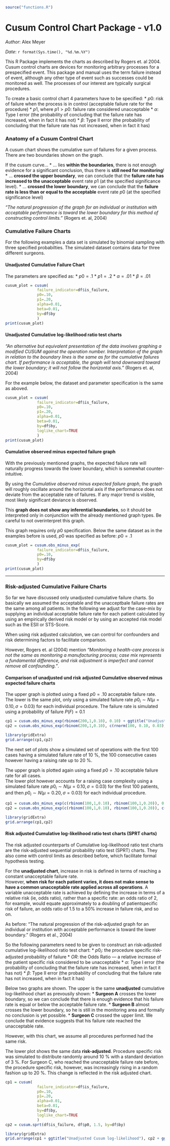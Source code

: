 ```r
source("functions.R")
```

Cusum Control Chart Package - v1.0
========================================================
_Author_: Alex Meyer

_Date_:  `r format(Sys.time(), "%d.%m.%Y")`

This R Package implements the charts as described by Rogers et. al 2004. Cusum control charts are devices for monitoring arbitrary processes for a prespecified event. This package and manual uses the term failure instead of event, although any other type of event such as successes could be monitored as well. The processes of our interest are typically surgical procedures.

To create a basic control chart 4 parameters have to be specified:
 * $p0$: risk of failure when the process is in control (acceptable failure rate for the procedure)
 * $p1$, where $p1>p0$: failure rate considered unacceptable
 * $\alpha$: Type I error (the probability of concluding that the failure rate has increased, when in fact it has not)
 * $\beta$: Type II error (the probability of concluding that the failure rate has not increased, when in fact it has)
 
### Anatomy of a Cusum Control Chart
A cusum chart shows the cumulative sum of failures for a given process. There are two boundaries shown on the graph.

If the cusum curve...
 * ... lies __within the boundaries__, there is not enough evidence for a significant conclusion, thus there is __still need for monitoring__!
 * ... __crossed the upper boundary__, we can conclude that the __failure rate has increased to the unacceptable__ event rate $p1$ (at the specified significance level).
 * ... __crossed the lower boundary__, we can conclude that the __failure rate is less than or equal to the acceptable__ event rate $p0$ (at the specified significance level)
 
_"The natural progression of the graph for an individual or institution with acceptable performance is toward the lower boundary for this method of constructing control limits."_  (Rogers et. al, 2004)

### Cumulative Failure Charts

For the following examples a data set is simulated by binomial sampling with three specified probabilties. The simulated dataset contains data for three different surgeons. 

#### Unadjusted Cumulative Failure Chart
The parameters are specified as:
* $p0 = .1$
* $p1 = .2$
* $\alpha = .01$
* $\beta = .01$

```r
cusum_plot = cusum(
              failure_indicator=df$is_failure,
              p0=.10,
              p1=.20,
              alpha=0.01,
              beta=0.01,
              by=df$by
              )
print(cusum_plot)
```
#### Unadjusted Cumulative log-likelihood ratio test charts

_"An alternative but equivalent presentation of the data involves graphing a modified CUSUM against the operation number. Interpretation of the graph in relation to the boundary lines is the same as for the cumulative failures chart. If performance is acceptable, the graph will tend downward toward the lower boundary; it will not follow the horizontal axis."_ (Rogers et. al, 2004)

For the example below, the dataset and parameter specification is the same as aboved.

```r
cusum_plot = cusum(
              failure_indicator=df$is_failure,
              p0=.10,
              p1=.20,
              alpha=0.01,
              beta=0.01,
              by=df$by,
              loglike_chart=TRUE
              )
print(cusum_plot)
```

#### Cumulative observed minus expected failure graph
With the previously mentioned graphs, the expected failure rate will naturally progress towards the lower boundary, which is somewhat counter-intuitive.

By using the _Cumulative observed minus expected failure graph_, the graph will roughly oscillate around the horizontal axis if the performance does not deviate from the acceptable rate of failures. If any major trend is visible, most likely significant deviance is observed. 

This __graph does not show any inferential boundaries__, so it should be interpreted only in conjunction with the already mentioned graph types. Be careful to not overinterpret this graph.

This graph requires only $p0$ specification. Below the same dataset as in the examples before is used, $p0$ was specified as before: $p0 = .1$

```r
cusum_plot = cusum.obs_minus_exp(
              failure_indicator=df$is_failure,
              p0=.10,
              by=df$by
              )
print(cusum_plot)
```
******
### Risk-adjusted Cumulative Failure Charts
So far we have discussed only unadjusted cumulative failure charts. So basically we assumed the acceptable and the unacceptbale failure rates are the same among all patients. In the following we adjust for the case-mix by supplying an individual acceptable failure rate for each patient calculated by using an empirically derived risk model or by using an accepted risk model such as the ESII or STS-Score.

When using risk adjusted calculation, we can control for confounders and risk determining factors to facilitate comparison.

However, Rogers et. al (2004) mention _"Monitoring a health-care process is not the same as monitoring a manufacturing process; case mix represents a fundamental difference, and risk adjustment is imperfect and cannot remove all confounding."_.

#### Comparison of unadjusted und risk adjusted Cumulative observed minus expected failure charts

The upper graph is plotted using a fixed $p0 = .10$ acceptable failure rate. The lower is the  same plot, only using a simulated failure rate $p0_i \sim N(\mu=0.10, \sigma=0.03)$ for each individual procedure.
The failure rate is simulated using a probability of failure $P(F)=0.1$

```r
cp1 = cusum.obs_minus_exp(rbinom(200,1,0.10), 0.10) + ggtitle("Unadjusted Plot - p0=0.10")
cp2 = cusum.obs_minus_exp(rbinom(200,1,0.10), c(rnorm(100, 0.10, 0.03),rnorm(100, 0.10, 0.03))) + ggtitle("Risk-adjusted Plot - p0i ~ N(µ=0.10, sd=0.03)")

library(gridExtra)
grid.arrange(cp1,cp2)
```

The next set of plots show a simulated set of operations with the first 100 cases having a simulated failure rate of 10 %, the 100 consecutive cases however having a raising rate up to 20 %.

The upper graph is plotted again using a fixed $p0 = .10$ acceptable failure rate for all cases.  
The lower plot however accounts for a raising case complexity  using a simulated failure rate $p0_i \sim N(\mu=0.10, \sigma=0.03)$ for the first 100 patients, and then $p0_i \sim N(\mu=0.20, \sigma=0.03)$ for each individual procedure.

```r
cp1 = cusum.obs_minus_exp(c(rbinom(100,1,0.10), rbinom(100,1,0.20)), 0.10, scale_ylim=30) + ggtitle("Unadjusted Plot")
cp2 = cusum.obs_minus_exp(c(rbinom(100,1,0.10), rbinom(100,1,0.20)), c(rnorm(100, 0.10, 0.03),rnorm(100, 0.20, 0.03)), scale_ylim=30) + ggtitle("Risk-adjusted Plot")

library(gridExtra)
grid.arrange(cp1,cp2)
```

#### Risk adjusted Cumulative log-likelihood ratio test charts (SPRT charts)

The risk adjusted counterparts of Cumulative log-likelihood ratio test charts are the risk-adjusted sequential probability ratio test (SPRT) charts. They also come with control limits as described before, which facilitate formal hypothesis testing.

For the __unadjusted chart__, increase in risk is defined in terms of reaching a constant unacceptable failure rate.  
However, __when risk for each patient varies, it does not make sense to have a common unacceptable rate applied across all operations__. A variable unacceptable rate is achieved by defining the increase in terms of a relative risk (ie, odds ratio), rather than a specific rate: an odds ratio of 2, for example, would equate approximately to a doubling of patientspecific risk of failure, an odds ratio of 1.5 to a 50% increase in failure risk, and so on.

As before: "The natural progression of the risk-adjusted graph for an individual or institution with acceptable performance is toward the lower boundary." (Rogers et al., 2004)

So the following parameters need to be given to construct an risk-adjusted cumulative log-likelihood ratio test chart:
 * $p0_i$: the procedure specific risk-adjusted probability of failure
 * $OR$: the Odds Ratio --- a relative increase of the patient specific risk considered to be unacceptable
 * $\alpha$: Type I error (the probability of concluding that the failure rate has increased, when in fact it has not)
 * $\beta$: Type II error (the probability of concluding that the failure rate has not increased, when in fact it has)
 
Below two graphs are shown. The upper is the same __unadjusted__ cumulative log-likelihood chart as prevousily shown:
* __Surgeon A__ crosses the lower boundary, so we can conclude that there is enough evidence that his failure rate is equal or below the acceptable failure rate.
* __Surgeon B__ almost crosses the lower boundary, so he is still in the monitoring area and formally no conclusion is yet possible.
* __Surgeon C__ crossed the upper limit. We conclude that evidence suggests that his failure rate reached the unacceptable rate.

However, with this chart, we assume all procedures performed had the same risk.

The lower plot shows the same data __risk-adjusted__. Procedure specific risk was simulated to distribute randomly around 10 % with a standard deviation of 3 %. For Surgeon C, who reached the unacceptable failure rate before, the procedure specific risk, however, was increasingly rising in a random fashion up to 20 %. This change is reflected in the risk adjusted chart.

```r
cp1 = cusum(
              failure_indicator=df$is_failure,
              p0=.10,
              p1=.20,
              alpha=0.01,
              beta=0.01,
              by=df$by,
              loglike_chart=TRUE
              )
cp2 = cusum.sprt(df$is_failure, df$p0, 1.5, by=df$by)

library(gridExtra)
grid.arrange(cp1 + ggtitle("Unadjusted Cusum log-likelihood"), cp2 + ggtitle("Risk-adjusted Cusum log-likelihood"))
```